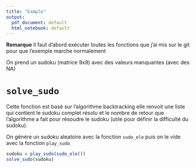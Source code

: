 ---
title: "Exmple"
output:
  pdf_document: default
  html_notebook: default
---

**Remarque** Il faut d'abord exécuter toutes les fonctions que j'ai mis sur le git pour que l'exemple marche normalement

On prend un sudoku (matrice 9x9) avec des valeurs manquantes (avec des NA)

# `solve_sudo`
 Cette fonction est basé sur l'algorithme backtracking
 elle renvoit une liste qui contient le sudoku complet résolu et le nombre de retour que l'algorithme a fait pour résoudre le sudoku (utile pour définir la difficulté du sudoku).
 
 On génére un sudoku aleatoire avec la fonction  `sudo_ele` puis on le vide avec la fonction `play_sudo`
 
 ```{r}
 sudoku = play_sudo(sudo_ele())
 solve_sudo(sudoku)
 ```
